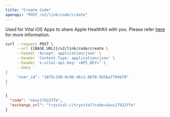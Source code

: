 ```yaml
---
title: "Create Code"
openapi: "POST /v2/link/code/create"
---
```


Used for Vital iOS Apps to share Apple HealthKit with you. Please refer [here](/wearables/vital-app/introduction) for more information.

<RequestExample>

```bash Bash
curl --request POST \
     --url {{BASE_URL}}/v2/link/code/create \
     --header 'Accept: application/json' \
     --header 'Content-Type: application/json' \
     --header 'x-vital-api-key: <API_KEY>' \
     --data '
{
     "user_id": "1875c190-0cd6-46c1-8670-5b56a7794b78"
}
'
```

</RequestExample>

<ResponseExample>

```json Example
{
  "code": "skus17922ffe",
  "exchange_url": "tryvital://tryvital?code=skus17922ffe"
}
```

</ResponseExample>
